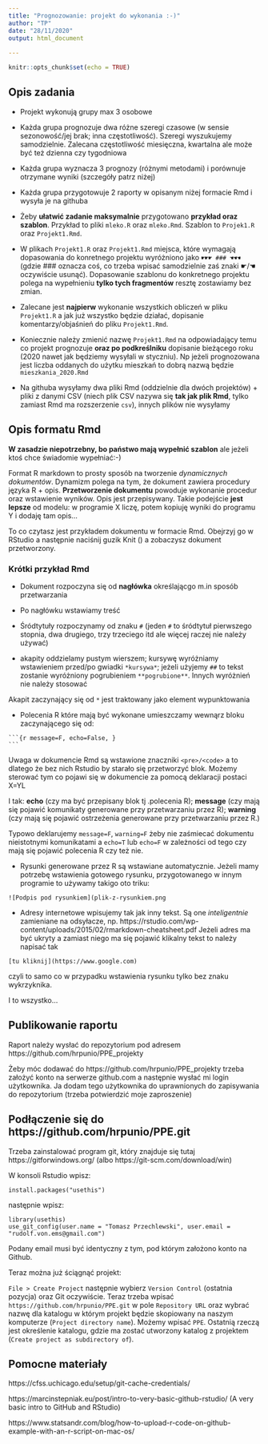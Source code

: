 ```yaml
---
title: "Prognozowanie: projekt do wykonania :-)"
author: "TP"
date: "28/11/2020"
output: html_document
   
---
```


```r
knitr::opts_chunk$set(echo = TRUE)
```

## Opis zadania

* Projekt wykonują grupy max 3 osobowe

* Każda grupa prognozuje dwa różne szeregi czasowe (w sensie sezonowość/jej brak;
inna częstotliwość). Szeregi wyszukujemy samodzielnie. Zalecana częstotliwość
miesięczna, kwartalna ale może być też dzienna czy tygodniowa

* Każda grupa wyznacza 3 prognozy (różnymi metodami) i porównuje otrzymane wyniki (szczegóły patrz niżej)

* Każda grupa przygotowuje 2 raporty w opisanym niżej formacie Rmd i wysyła je na githuba

* Żeby **ułatwić zadanie maksymalnie** przygotowano **przykład oraz szablon**. Przykład to
pliki `mleko.R` oraz `mleko.Rmd`. Szablon to `Projek1.R` oraz `Projekt1.Rmd`.

* W plikach `Projekt1.R` oraz `Projekt1.Rmd`  miejsca, które wymagają dopasowania
do konretnego projektu wyróżniono jako  `☛☛☛ ### ☚☚☚` (gdzie ### oznacza coś, 
co trzeba wpisać samodzielnie zaś znaki  ☛/☚ oczywiście usunąć). Dopasowanie szablonu do konkretnego
projektu polega na wypełnieniu **tylko tych fragmentów** resztę zostawiamy bez zmian.

* Zalecane jest **najpierw** wykonanie wszystkich obliczeń w pliku `Projekt1.R`
a jak już wszystko będzie działać, dopisanie komentarzy/objaśnień do pliku `Projekt1.Rmd`.

* Koniecznie należy zmienić nazwę `Projekt1.Rmd` na odpowiadający temu co projekt prognozuje 
**oraz po podkreślniku** 
dopisanie bieżącego roku (2020 nawet jak będziemy wysyłali w styczniu). Np jeżeli
prognozowana jest liczba oddanych do użytku mieszkań to dobrą nazwą będzie `mieszkania_2020.Rmd`

* Na githuba wysyłamy dwa pliki Rmd (oddzielnie dla dwóch projektów) + pliki z danymi CSV (niech plik
CSV nazywa się **tak jak plik Rmd**, tylko zamiast Rmd ma rozszerzenie `csv`), innych
plików nie wysyłamy


## Opis formatu Rmd

**W zasadzie niepotrzebny, bo państwo mają wypełnić szablon** ale jeżeli ktoś chce świadomie wypełniać:-)

Format R markdown to prosty sposób na tworzenie *dynamicznych dokumentów*. Dynamizm
polega na tym, że dokument zawiera procedury języka R + opis. 
**Przetworzenie dokumentu** powoduje wykonanie procedur oraz wstawienie wyników. Opis
jest przepisywany. Takie podejście **jest lepsze** od modelu: w programie X liczę, potem
kopiuję wyniki do programu Y i dodaję tam opis...

To co czytasz jest przykładem dokumentu w formacie Rmd. Obejrzyj go w RStudio a następnie naciśnij guzik
Knit () a zobaczysz dokument przetworzony.

### Krótki przykład Rmd

* Dokument rozpoczyna się od **nagłówka** określającgo m.in sposób przetwarzania

* Po nagłówku wstawiamy treść

* Śródtytuły rozpoczynamy od znaku `#` (jeden `#` to śródtytuł pierwszego stopnia,
dwa drugiego, trzy trzeciego itd ale więcej raczej nie należy używać)

* akapity oddzielamy pustym wierszem; kursywę wyróżniamy wstawieniem przed/po gwiadki `*kursywa*`; jeżeli użyjemy `##` to tekst zostanie 
wyróżniony pogrubieniem `**pogrubione**`. Innych wyróżnień nie należy stosować

Akapit zaczynający się od `*` jest traktowany jako element wypunktowania

* Polecenia R które mają być wykonane umieszczamy wewnąrz bloku zaczynającego się od:

<pre><code>```{r message=F, echo=False, }
```</code></pre>

Uwaga w dokumencie Rmd są wstawione znaczniki `<pre>/<code>` a to dlatego że
bez nich Rstudio by starało się przetworzyć blok. Możemy sterować tym co pojawi się
w dokumencie za pomocą deklaracji postaci X=YL

I tak: **echo** (czy ma być przepisany blok tj .polecenia R);
**message**  (czy mają się pojawić komunikaty generowane przy przetwarzaniu przez R);
**warning** (czy mają się pojawić ostrzeżenia generowane przy przetwarzaniu przez R.)

Typowo deklarujemy `message=F`, `warning=F` żeby nie zaśmiecać dokumentu
nieistotnymi komunikatami a `echo=T` lub `echo=F` w zależności od tego
czy mają się pojawić polecenia R czy też nie.

* Rysunki generowane przez R są wstawiane automatycznie. Jeżeli mamy potrzebę
wstawienia gotowego rysunku, przygotowanego w innym programie to używamy takigo
oto triku:

```
![Podpis pod rysunkiem](plik-z-rysunkiem.png

```

* Adresy internetowe wpisujemy tak jak inny tekst. Są one *inteligentnie* zamieniane
na odsyłacze, np. 
https://rstudio.com/wp-content/uploads/2015/02/rmarkdown-cheatsheet.pdf
Jeżeli adres ma być ukryty a zamiast niego ma się pojawić klikalny tekst 
to należy napisać tak 

```
[tu kliknij](https://www.google.com)
```

czyli to samo co w przypadku wstawienia rysunku 
tylko bez znaku wykrzyknika.

I to wszystko...

## Publikowanie raportu

Raport należy wysłać do repozytorium pod adresem
https://github.com/hrpunio/PPE_projekty

Żeby móc dodawać do https://github.com/hrpunio/PPE_projekty
trzeba założyć konto na serwerze github.com
a następnie wysłać mi login użytkownika. Ja dodam tego użytkownika
do uprawnionych do zapisywania do repozytorium (trzeba potwierdzić moje zaproszenie)

## Podłączenie się do https://github.com/hrpunio/PPE.git

Trzeba zainstalować program git, który znajduje się tutaj
https://gitforwindows.org/ (albo https://git-scm.com/download/win)

W konsoli Rstudio wpisz:

```
install.packages("usethis")
```

następnie wpisz:

```
library(usethis)
use_git_config(user.name = "Tomasz Przechlewski", user.email = "rudolf.von.ems@gmail.com")
```

Podany email musi być identyczny z tym, pod którym założono konto na Github.

Teraz można już ściągnąć projekt:

`File > Create Project` następnie wybierz `Version Control` (ostatnia pozycja) oraz Git oczywiście.
Teraz trzeba wpisać `https://github.com/hrpunio/PPE.git` w pole `Repository URL`
oraz wybrać nazwę dla katalogu w którym projekt będzie skopiowany na 
naszym komputerze (`Project directory name`). Możemy
wpisać `PPE`. Ostatnią rzeczą jest określenie katalogu, gdzie ma zostać utworzony katalog
z projektem (`Create project as subdirectory of`).

## Pomocne materiały

https://cfss.uchicago.edu/setup/git-cache-credentials/

https://marcinstepniak.eu/post/intro-to-very-basic-github-rstudio/
(A very basic intro to GitHub and RStudio)

https://www.statsandr.com/blog/how-to-upload-r-code-on-github-example-with-an-r-script-on-mac-os/